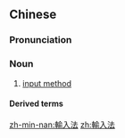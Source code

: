 {{also|输入法}}
==Chinese==
{{zh-forms|s=输入法|type=21}}

===Pronunciation===
{{zh-pron
|m=shūrùfǎ
|c=syu1 jap6 faat3
|mn=su-ji̍p-hoat/su-li̍p-hoat
|cat=n
}}

===Noun===
{{zh-noun}}

# [[input method]]

====Derived terms====
{{zh-der|倉頡輸入法}}

{{zh-cat|Computing}}

[[zh-min-nan:輸入法]]
[[zh:輸入法]]